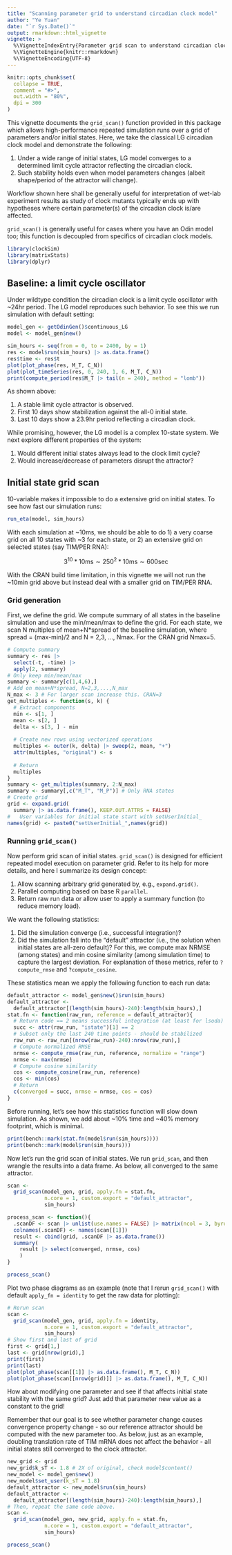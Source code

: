 ```yaml
---
title: "Scanning parameter grid to understand circadian clock model"
author: "Ye Yuan"
date: "`r Sys.Date()`"
output: rmarkdown::html_vignette
vignette: >
  %\VignetteIndexEntry{Parameter grid scan to understand circadian clock model}
  %\VignetteEngine{knitr::rmarkdown}
  %\VignetteEncoding{UTF-8}
---
```


```r
knitr::opts_chunk$set(
  collapse = TRUE,
  comment = "#>",
  out.width = "80%",
  dpi = 300
)
```

This vignette documents the `grid_scan()` function provided in this package 
which allows high-performance repeated simulation runs over a grid of parameters 
and/or initial states. Here, we take the classical LG circadian clock model 
and demonstrate the following:

1. Under a wide range of initial states, LG model converges to a determined 
limit cycle attractor reflecting the circadian clock.
2. Such stability holds even when model parameters changes (albeit shape/period 
of the attractor will change).

Workflow shown here shall be generally useful for interpretation of wet-lab 
experiment results as study of clock mutants typically ends up with hypotheses 
where certain parameter(s) of the circadian clock is/are affected.

`grid_scan()` is generally useful for cases where you have an Odin model too; 
this function is decoupled from specifics of circadian clock models.

```r
library(clockSim)
library(matrixStats)
library(dplyr)
```

## Baseline: a limit cycle oscillator

Under wildtype condition the circadian clock is a limit cycle oscillator with \~24hr period. The LG model reproduces such behavior. To see this we run simulation with default setting:

```r
model_gen <- getOdinGen()$continuous_LG
model <- model_gen$new()

sim_hours <- seq(from = 0, to = 2400, by = 1)
res <- model$run(sim_hours) |> as.data.frame()
res$time <- res$t
plot(plot_phase(res, M_T, C_N))
plot(plot_timeSeries(res, 0, 240, 1, 6, M_T, C_N))
print(compute_period(res$M_T |> tail(n = 240), method = "lomb"))
```

As shown above:

1.  A stable limit cycle attractor is observed.
2.  First 10 days show stabilization against the all-0 initial state.
3.  Last 10 days show a 23.9hr period reflecting a circadian clock.

While promising, however, the LG model is a complex 10-state system. We next explore different properties of the system:

1.  Would different initial states always lead to the clock limit cycle?
2.  Would increase/decrease of parameters disrupt the attractor?

## Initial state grid scan

10-variable makes it impossible to do a extensive grid on initial states. 
To see how fast our simulation runs:

```r
run_eta(model, sim_hours)
```

With each simulation at \~10ms, we should be able to do 1) a very coarse grid on all 10 states with \~3 for each state, or 2) an extensive grid on selected states (say TIM/PER RNA):

$$
3^{10}*10\mbox{ms}\sim 250^{2}*10\mbox{ms}\sim600\mbox{sec}
$$

With the CRAN build time limitation, in this vignette we will not run the \~10min grid above but instead deal with a smaller grid on TIM/PER RNA.

### Grid generation

First, we define the grid. We compute summary of all states in the baseline simulation and use the min/mean/max to define the grid. For each state, we scan N multiples of mean+N\*spread of the baseline simulation, where spread = (max-min)/2 and N = 2,3, ..., Nmax. For the CRAN grid Nmax=5.

```r
# Compute summary
summary <- res |>
  select(-t, -time) |>
  apply(2, summary)
# Only keep min/mean/max
summary <- summary[c(1,4,6),]
# Add on mean+N*spread, N=2,3,...,N_max
N_max <- 3 # For larger scan increase this. CRAN=3
get_multiples <- function(s, k) {
  # Extract components
  min <- s[1, ]
  mean <- s[2, ]
  delta <- s[3, ] - min
  
  # Create new rows using vectorized operations
  multiples <- outer(k, delta) |> sweep(2, mean, "+")
  attr(multiples, "original") <- s
  
  # Return
  multiples
}
summary <- get_multiples(summary, 2:N_max)
summary <- summary[,c("M_T", "M_P")] # Only RNA states
# Create grid
grid <- expand.grid(
  summary |> as.data.frame(), KEEP.OUT.ATTRS = FALSE)
#   User variables for initial state start with setUserInitial_
names(grid) <- paste0("setUserInitial_",names(grid))
```

### Running `grid_scan()`

Now perform grid scan of initial states. `grid_scan()` is designed for 
efficient repeated model execution on parameter grid. Refer to its help for 
more details, and here I summarize its design concept:

1. Allow scanning arbitrary grid generated by, e.g., `expand.grid()`.
2. Parallel computing based on base R `parallel`.
3. Return raw run data or allow user to apply a summary function (to reduce memory load).

We want the following statistics:

1.  Did the simulation converge (i.e., successful integration)?
2.  Did the simulation fall into the "default" attractor (i.e., the solution when initial states are all-zero default)? For this, we compute max NRMSE (among states) and min cosine similarity (among simulation time) to capture the largest deviation. For explanation of these metrics, refer to `?compute_rmse` and `?compute_cosine`.

These statistics mean we apply the following function to each run data:

```r
default_attractor <- model_gen$new()$run(sim_hours)
default_attractor <- 
  default_attractor[(length(sim_hours)-240):length(sim_hours),]
stat.fn <- function(raw_run, reference = default_attractor){
  # Return code == 2 means successful integration (at least for lsoda)
  succ <- attr(raw_run, "istate")[1] == 2
  # Subset only the last 240 time points - should be stabilized
  raw_run <- raw_run[(nrow(raw_run)-240):nrow(raw_run),]
  # Compute normalized RMSE
  nrmse <- compute_rmse(raw_run, reference, normalize = "range")
  nrmse <- max(nrmse)
  # Compute cosine similarity
  cos <- compute_cosine(raw_run, reference)
  cos <- min(cos)
  # Return
  c(converged = succ, nrmse = nrmse, cos = cos)
}
```

Before running, let's see how this statistics function will slow down simulation. As shown, we add about \~10% time and \~40% memory footprint, which is minimal.

```r
print(bench::mark(stat.fn(model$run(sim_hours))))
print(bench::mark(model$run(sim_hours)))
```

Now let's run the grid scan of initial states. We run `grid_scan`, and then wrangle the results into a data frame. As below, all converged to the same attractor.

```r
scan <- 
  grid_scan(model_gen, grid, apply.fn = stat.fn, 
            n.core = 1, custom.export = "default_attractor",
            sim_hours)

process_scan <- function(){
  .scanDF <- scan |> unlist(use.names = FALSE) |> matrix(ncol = 3, byrow=TRUE)
  colnames(.scanDF) <- names(scan[[1]])
  result <- cbind(grid, .scanDF |> as.data.frame())
  summary(
    result |> select(converged, nrmse, cos)
    )
}

process_scan()
```

Plot two phase diagrams as an example (note that I rerun `grid_scan()` with 
default `apply_fn = identity` to get the raw data for plotting):

```r
# Rerun scan
scan <- 
  grid_scan(model_gen, grid, apply.fn = identity,
            n.core = 1, custom.export = "default_attractor",
            sim_hours)
# Show first and last of grid
first <- grid[1,]
last <- grid[nrow(grid),]
print(first)
print(last)
plot(plot_phase(scan[[1]] |> as.data.frame(), M_T, C_N))
plot(plot_phase(scan[[nrow(grid)]] |> as.data.frame(), M_T, C_N))
```


How about modifying one parameter and see if that affects initial state stability with the same grid? Just add that parameter new value as a constant to the grid!

Remember that our goal is to see whether parameter change causes convergence property change - so our reference attractor should be computed with the new parameter too. 
As below, just as an example, doubling translation rate of TIM mRNA does not 
affect the behavior - all initial states still converged to the clock attractor.

```r
new_grid <- grid
new_grid$k_sT <- 1.8 # 2X of original, check model$content()
new_model <- model_gen$new()
new_model$set_user(k_sT = 1.8)
default_attractor <- new_model$run(sim_hours)
default_attractor <- 
  default_attractor[(length(sim_hours)-240):length(sim_hours),]
# Then, repeat the same code above.
scan <- 
  grid_scan(model_gen, new_grid, apply.fn = stat.fn, 
            n.core = 1, custom.export = "default_attractor",
            sim_hours)

process_scan()
```